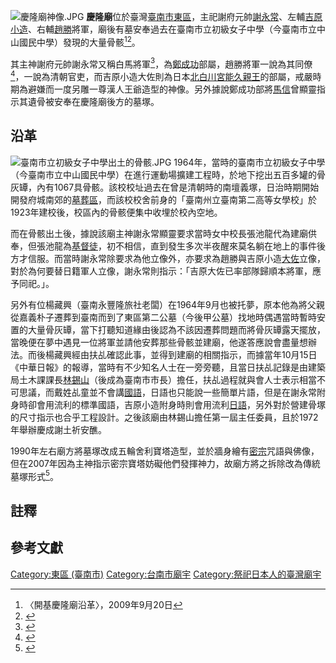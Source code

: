 {{東亞廟宇
| name = 慶隆廟
| img = File:慶隆廟.JPG
| img_capt = 慶隆廟正面
| image_width = 250px
| location = 臺灣臺南市東區裕永路59號
| coordinates ={{coord|22.991409|120.240535|display=title,inline}}
| god = 謝府元帥
| type = 
| struct =  
| open_year = 1960年代
| cere_date = 農曆十二月十二日<ref name="寧">{{cite book|author=莊龍和、蔡佳樺 |chapter=〈南壇‧義塚‧金斗甕〉|title=《寧南飄桂‧府城采風圖錄》 |publisher=臺南市文化資產保護協會 |isbn=978-986-84830-3-3 |pages=120－127頁|date=2010年3月}}</ref>
| people = 
| cultural_collection =
| history = 
}}
[[File:慶隆廟神像.JPG|thumb]]
'''慶隆廟'''位於臺灣[[臺南市|臺南市]][[東區_(臺南市)|東區]]，主祀謝府元帥[[謝永常|謝永常]]、左輔[[吉原小造|吉原小造]]、右輔[[趙勝|趙勝]]將軍，廟後有墓安奉過去在臺南市立初級女子中學（今臺南市立中山國民中學）發現的大量骨骸{{r|寧}}<ref name="解">〈開基慶隆廟沿革〉，2009年9月20日</ref><ref name="東都">{{cite book|author=范勝雄 等著 |title=《東都垂萬年：臺南市南疆文化特展圖錄》 |publisher=台南市文化資產保護協會 |location=臺南市 |isbn=978-986-91701-0-9 |date=2015-01  |pages=頁186}}</ref>。

其主神謝府元帥謝永常又稱白馬將軍<ref>{{cite news|url=http://www.cdns.com.tw/20140218/news/nsxw/TATSUYA02014021721415000.htm|author=鄭佳佳|title=〈後甲慶隆廟 中日武將同享香火〉|work=《中華日報》|date=2014-02-17|accessdate=2014-10-03|archive-date=2014-10-06|archive-url=https://web.archive.org/web/20141006082440/http://www.cdns.com.tw/20140218/news/nsxw/TATSUYA02014021721415000.htm|dead-url=yes}}</ref>，為[[鄭成功|鄭成功]]部屬，趙勝將軍一說為其同僚<ref name="黃">{{cite news |url=http://news.ltn.com.tw/news/local/paper/369342 |author=黃博郎 |title=〈慶隆廟 日將軍同享香火〉 |work=《自由時報》 |date=2010-01-26 |accessdate=2014-10-03 |archive-date=2019-06-22 |archive-url=https://web.archive.org/web/20190622155220/https://news.ltn.com.tw/news/local/paper/369342 |dead-url=no }}</ref>，一說為清朝官吏{{r|解}}，而吉原小造大佐則為日本[[北白川宮能久親王|北白川宮能久親王]]的部屬，戒嚴時期為避嫌而一度另雕一尊漢人王爺造型的神像{{r|寧}}{{r|東都}}。另外據說鄭成功部將[[馬信_(東寧)|馬信]]曾顯靈指示其遺骨被安奉在慶隆廟後方的墓塚{{r|黃}}。

==沿革==
[[File:臺南市立初級女子中學出土的骨骸.JPG|thumb]]
1964年，當時的臺南市立初級女子中學（今臺南市立中山國民中學）在進行運動場擴建工程時{{NoteTag|關於此事的發生時間，廟方〈開基慶隆廟沿革〉是寫民國五十一年（1962年），而莊龍和、蔡佳樺〈南壇‧義塚‧金斗甕〉則寫是民國五十三年（1964年）7月28日{{r|寧}}{{r|解}}；經實際翻閱中華日報後，相關報導是刊登在1964年7月29日的第三版上<ref>{{cite news|author= |title=〈南市女中擴建操場 '''挖出大批骨罎 還有明代飾物''' 據說該處過去原是墓地〉 |work=《中華日報》|page=第三版 |date=1964-07-29 |accessdate=2014-10-07}}</ref>。}}，於地下挖出五百多罐的骨灰罈，內有1067具骨骸{{r|寧}}{{r|解}}{{r|東都}}。該校校址過去在曾是清朝時的南壇義塚，日治時期開始開發府城南郊的[[臺南南山公墓|墓葬區]]，而該校校舍前身的「臺南州立臺南第二高等女學校」於1923年建校後，校區內的骨骸便集中收埋於校內空地{{r|寧}}。

而在骨骸出土後，據說該廟主神謝永常顯靈要求當時女中校長張池龍代為建廟供奉，但張池龍為[[基督徒|基督徒]]，初不相信，直到發生多次半夜醒來莫名躺在地上的事件後方才信服{{r|寧}}。而當時謝永常除要求為他立像外，亦要求為趙勝與吉原小造[[大佐|大佐]]立像，對於為何要替日籍軍人立像，謝永常則指示：「吉原大佐已率部隊歸順本將軍，應予同祀。」{{r|寧}}。

另外有位楊藏興（臺南永豐隆旅社老闆）在1964年9月也被托夢，原本他為將父親從嘉義朴子遷葬到臺南而到了東區第二公墓（今後甲公墓）找地時偶遇當時暫時安置的大量骨灰罈，當下打聽知道緣由後認為不該因遷葬問題而將骨灰罈露天擺放，當晚便在夢中遇見一位將軍並請他安葬那些骨骸並建廟，他遂答應說會盡量想辦法{{r|寧}}。而後楊藏興經由扶乩確認此事，並得到建廟的相關指示，而據當年10月15日《中華日報》的報導，當時有不少知名人士在一旁旁聽，且當日扶乩記錄是由建築局土木課課長[[林錫山_(臺南)|林錫山]]（後成為臺南市市長）擔任，扶乩過程就與會人士表示相當不可思議，而戴姓乩童並不會講[[中華民國國語|國語]]，日語也只能說一些簡單片語，但是在謝永常附身時卻會用流利的標準國語，吉原小造附身時則會用流利[[日語|日語]]，另外對於營建骨塚的尺寸指示也合乎工程設計{{r|寧}}。之後該廟由林錫山擔任第一屆主任委員，且於1972年舉辦慶成謝土祈安醮{{r|解}}。

1990年左右廟方將墓塚改成五輪舍利寶塔造型，並於牆身繪有[[密宗|密宗]]咒語與佛像{{r|寧}}，但在2007年因為主神指示密宗寶塔妨礙他們發揮神力，故廟方將之拆除改為傳統墓塚形式<ref>{{cite news |url=http://www.appledaily.com.tw/appledaily/article/headline/20071215/30076191/ |author=劉榮輝 |title=〈鄭成功部屬顯靈 不住密宗塔——嘆難顯神威 廟方改建道教墓塚〉 |work=《蘋果日報》 |date=2007-12-15 |accessdate=2014-10-03 |archive-date=2016-03-04 |archive-url=https://web.archive.org/web/20160304220733/http://www.appledaily.com.tw/appledaily/article/headline/20071215/30076191/ |dead-url=no }}</ref>。

==註釋==
{{NoteFoot}}

==參考文獻==
{{reflist}}

{{commonscat|Kaiji Qinglong Temple}}

[[Category:東區_(臺南市)|Category:東區 (臺南市)]]
[[Category:台南市廟宇|Category:台南市廟宇]]
[[Category:祭祀日本人的臺灣廟宇|Category:祭祀日本人的臺灣廟宇]]